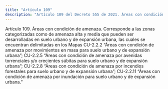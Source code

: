 ```yaml
---
title: "Artículo 109"
description: "Artículo 109 del Decreto 555 de 2021. Áreas con condición de amenaza."
---
```


Artículo 109. Áreas con condición de amenaza. Corresponde a las zonas categorizadas como de amenaza alta y media que pueden ser desarrolladas en suelo urbano y de expansión urbana, las cuales se encuentran delimitadas en los Mapas CU-2.2.2 “Áreas con condición de amenaza por movimientos en masa para suelo urbano y de expansión urbana”; CU-2.2.5 “Áreas con condición de amenaza por avenidas torrenciales y/o crecientes súbitas para suelo urbano y de expansión urbana”; CU-2.2.8 “Áreas con condición de amenaza por incendios forestales para suelo urbano y de expansión urbana”; CU-2.2.11 “Áreas con condición de amenaza por inundación para suelo urbano y de expansión urbana.”